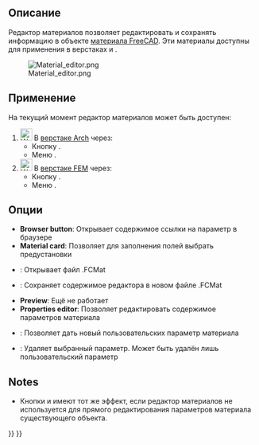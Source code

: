 <languages/>

{{Docnav/ru
|[[FEM_MaterialReinforced/ru|Усиленный материал (бетон)]]
|[[FEM_ElementGeometry1D/ru|Поперечное сечение балки]]
|[[FEM_Workbench/ru|Верстак "FEM"]]
|IconL=FEM_MaterialReinforced.svg
|IconR=FEM_ElementGeometry1D.svg
|IconC=Workbench_FEM.svg
}}

{{VeryImportantMessage|THIS VERSION OF THE COMMAND IS OBSOLETE<br>
It was changed in {{VersionPlus|1.0}} and accesses [[Material_Edit|Material Edit]].}}

<div class="mw-translate-fuzzy">
{{GuiCommand/ru
|Name/ru=Редактор материалов
|Name=FEM_MaterialEditor
|MenuLocation=Модель → Материалы → Редактор материалов
|Workbenches=[[FEM_Workbench/ru|FEM]], [[Arch_Workbench/ru|Arch]]
|Version=0.18
|SeeAlso=[[Material/ru|Material/ru]], [[Arch_SetMaterial/ru|Arch SetMaterial]], [[FEM_tutorial/ru|FEM tutorial]]
}}
</div>

<span id="Description"></span>
==Описание==

<div class="mw-translate-fuzzy">
Редактор материалов позволяет редактировать и сохранять информацию в объекте [[Material/ru|материала FreeCAD]]. Эти материалы доступны для применения в верстаках {{KEY|[[Image:Workbench_FEM.svg|24px]] [[FEM_Workbench/ru|FEM]]}} и {{KEY|[[Image:Workbench_Arch.svg|24px]] [[Arch_Workbench/ru|Arch]]}}.
</div>

[[Image:Material editor.png]]

<span id="Usage"></span>
==Применение== 

На текущий момент редактор материалов может быть доступен:

<div class="mw-translate-fuzzy">
# [[Image:Workbench_Arch.svg|24px]] В [[Arch_Workbench/ru|верстаке Arch]] через:
#* Кнопку {{Button|[[Image:Arch_SetMaterial.svg|16px]] [[Arch_SetMaterial/ru|Set Material]]}}.
#* Меню {{MenuCommand|Arch → Material tools → [[Image:Arch_SetMaterial.svg|16px]] Material}}.
# [[Image:Workbench_FEM.svg|24px]] В [[FEM_Workbench/ru|верстаке FEM]] через:
#* Кнопку {{Button|[[Image:FEM_MaterialEditor.svg|16px]] [[FEM_MaterialEditor/ru|Material editor]]}}.
#* Меню {{MenuCommand|Models → Materials → [[Image:FEM_MaterialEditor.svg|16px]] Material editor}}.
</div>

<span id="Options"></span>
== Опции ==

* '''Browser button''': Открывает содержимое ссылки на параметр в браузере
* '''Material card''':  Позволяет для заполнения полей выбрать предустановки
* {{Button|Open}}: Открывает файл .FCMat
* {{Button|Save as}}: Сохраняет содержимое редактора в новом файле .FCMat
* '''Preview''':  Ещё не работает
* '''Properties editor''': Позволяет редактировать содержимое параметров материала
* {{Button|Add property}}: Позволяет дать новый пользовательских параметр материала
* {{Button|Delete property}}: Удаляет выбранный параметр. Может быть удалён лишь пользовательский параметр

== Notes ==

* Кнопки  {{Button|OK}} и {{Button|Cancel}} имеют тот же эффект, если редактор материалов не используется для прямого редактирования параметров материала существующего объекта.


{{Docnav/ru
|[[FEM_MaterialReinforced/ru|Усиленный материал (бетон)]]
|[[FEM_ElementGeometry1D/ru|Поперечное сечение балки]]
|[[FEM_Workbench/ru|Верстак "FEM"]]
|IconL=FEM_MaterialReinforced.svg
|IconR=FEM_ElementGeometry1D.svg
|IconC=Workbench_FEM.svg
}}

{{FEM Tools navi{{#translation:}}}}
{{Userdocnavi{{#translation:}}}}